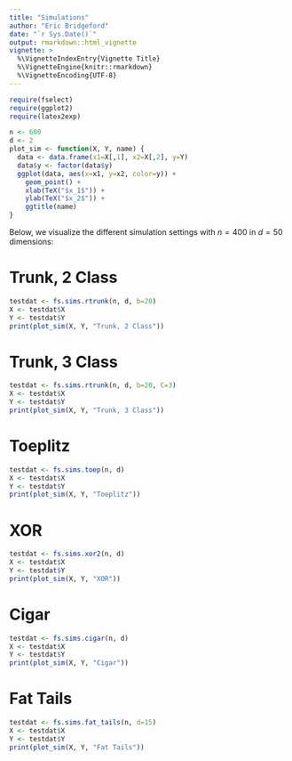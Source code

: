 ```yaml
---
title: "Simulations"
author: "Eric Bridgeford"
date: "`r Sys.Date()`"
output: rmarkdown::html_vignette
vignette: >
  %\VignetteIndexEntry{Vignette Title}
  %\VignetteEngine{knitr::rmarkdown}
  %\VignetteEncoding{UTF-8}
---
```


```r
require(fselect)
require(ggplot2)
require(latex2exp)

n <- 600
d <- 2
plot_sim <- function(X, Y, name) {
  data <- data.frame(x1=X[,1], x2=X[,2], y=Y)
  data$y <- factor(data$y)
  ggplot(data, aes(x=x1, y=x2, color=y)) +
    geom_point() +
    xlab(TeX("$x_1$")) +
    ylab(TeX("$x_2$")) +
    ggtitle(name)
}
```
Below, we visualize the different simulation settings with $n=400$ in $d=50$ dimensions:

# Trunk, 2 Class

```r
testdat <- fs.sims.rtrunk(n, d, b=20)
X <- testdat$X
Y <- testdat$Y
print(plot_sim(X, Y, "Trunk, 2 Class"))
```

# Trunk, 3 Class

```r
testdat <- fs.sims.rtrunk(n, d, b=20, C=3)
X <- testdat$X
Y <- testdat$Y
print(plot_sim(X, Y, "Trunk, 3 Class"))
```

# Toeplitz

```r
testdat <- fs.sims.toep(n, d)
X <- testdat$X
Y <- testdat$Y
print(plot_sim(X, Y, "Toeplitz"))
```

# XOR

```r
testdat <- fs.sims.xor2(n, d)
X <- testdat$X
Y <- testdat$Y
print(plot_sim(X, Y, "XOR"))
```

# Cigar

```r
testdat <- fs.sims.cigar(n, d)
X <- testdat$X
Y <- testdat$Y
print(plot_sim(X, Y, "Cigar"))
```

# Fat Tails

```r
testdat <- fs.sims.fat_tails(n, d=15)
X <- testdat$X
Y <- testdat$Y
print(plot_sim(X, Y, "Fat Tails"))
```
